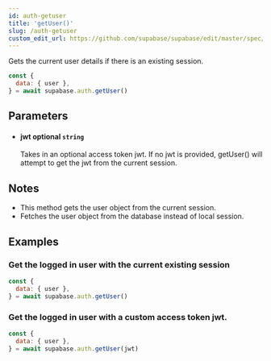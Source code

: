 ```yaml
---
id: auth-getuser
title: 'getUser()'
slug: /auth-getuser
custom_edit_url: https://github.com/supabase/supabase/edit/master/spec/supabase_js_v2_legacy.yml
---
```



Gets the current user details if there is an existing session.

```js
const {
  data: { user },
} = await supabase.auth.getUser()
```

## Parameters

<ul className="method-list-group">
  
<li className="method-list-item">
  <h4 className="method-list-item-label">
    <span className="method-list-item-label-name">
      jwt
    </span>
    <span className="method-list-item-label-badge false">
      optional
    </span>
    <span className="method-list-item-validation">
      <code>string</code>
    </span>
  </h4>
  <div class="method-list-item-description">

Takes in an optional access token jwt. If no jwt is provided, getUser() will attempt to get the jwt from the current session.

  </div>
  
</li>

</ul>

## Notes

- This method gets the user object from the current session.
- Fetches the user object from the database instead of local session.

## Examples

### Get the logged in user with the current existing session

```js
const {
  data: { user },
} = await supabase.auth.getUser()
```

### Get the logged in user with a custom access token jwt.

```js
const {
  data: { user },
} = await supabase.auth.getUser(jwt)
```
